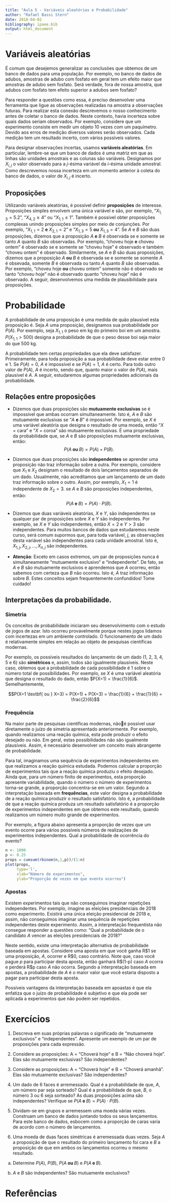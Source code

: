 ```yaml
---
title: "Aula 5 - Variáveis aleatórias e Probabilidade"
author: "Rafael Bassi Stern"
date: 2018-04-02
bibliography: ipaee.bib
output: html_document
---
```


# Variáveis aleatórias

É comum que desejemos generalizar 
as conclusões que obtemos de 
um banco de dados para uma população. 
Por exemplo, no banco de dados de adubos, 
amostras de adubo com fosfato em geral tem
um efeito maior que
amostras de adubo sem fosfato.
Será verdade, fora de nossa amostra,
que adubos com fosfato tem efeito
superior a adubos sem fosfato?

Para responder a questões como essa,
é preciso desenvolver uma ferramenta que 
ligue as observações realizadas na amostra a
observações futuras.
Para realizar esta conexão 
descrevemos o nosso conhecimento antes de 
coletar o banco de dados.
Neste contexto, havia incerteza sobre
quais dados seriam observados.
Por exemplo, considere que um experimento
consiste em medir um objeto 
10 vezes com um paquímetro.
Devido aos erros de medição
diversos valores serão observados.
Cada medição tem um resultado incerto,
com vários possíveis valores.

Para designar observações incertas,
usamos **variáveis aleatórias**.
Em particular, lembre-se que um 
banco de dados é uma matriz em que
as linhas são unidades amostrais e
as colunas são variáveis.
Designamos por $X_{i,j}$ 
o valor observado para a
$j$-ésima variável da $i$-ésima unidade amostral.
Como descrevemos nossa incerteza em
um momento anterior à coleta do banco de dados,
o valor de $X_{i,j}$ é incerto.

## Proposições

Utilizando variáveis aleatórias, 
é possível definir **proposições** de interesse.
Proposições simples envolvem uma única variável
e são, por exemplo, "$X_{1,3} = 5.2$", 
"$X_{4,2} \geq 4$" ou "$X_{1,1} \leq 1$".
Também é possível obter proposições complexas
unindo proposições simples por meio de conjunções.
Por exemplo, "$X_{1,1} = 2$ **e** $X_{2,1} = 2$" e 
"$X_{1,3} = 5$ **ou** $X_{1,3} = 4$".
Se $A$  e $B$ são duas proposições, dizemos que 
a proposição $A$ **e** $B$ é observada
se e somente se tanto $A$ quanto $B$ são observadas.
Por exemplo, "choveu hoje **e** choveu ontem" é observado
se e somente se "choveu hoje" é observado e também
"choveu ontem" é observado.
Similarmente, se $A$  e $B$ são duas proposições, dizemos que 
a proposição $A$ **ou** $B$ é observada
se e somente se somente $A$ é obsevada,
somente $B$ é observada ou 
tanto $A$ quanto $B$ são observadas.
Por exemplo, "choveu hoje **ou** choveu ontem"
somente não é observado se tanto 
"choveu hoje" não é observado quanto
"choveu hoje" não é observado.
A seguir, desenvolvemos uma medida de plausibilidade
para proposições.

# Probabilidade

A probabilidade de uma proposição é
uma medida de quão plausível esta proposição é.
Seja $A$ uma proposição, designamos 
sua probabilidade por $P(A)$.
Por exemplo, seja $X_{1,1}$ o peso em kg
do primeiro boi em um amostra.
$P(X_{1,1} > 500)$ designa a probabilidade de
que o peso desse boi seja maior do que 500 kg.

A probabilidade tem certas propriedades que
ela deve satisfazer. Primeiramente,
para toda proposição a sua probabilidade deve
estar entre 0 e 1. 
Se $P(A) = 0$, $A$ é impossível e
se $P(A) = 1$, $A$ é certo.
Para todo outro valor de $P(A)$, $A$ é incerto,
sendo que, quanto maior o valor de $P(A)$, 
mais plausível é $A$.
A seguir, estudaremos algumas propriedades
adicionais da probabilidade.

## Relações entre proposições

- Dizemos que duas proposições são **mutuamente exclusivas**
se é impossível que ambas ocorram simultaneamente.
Isto é, $A$ e $B$ são mutuamente exclusivas 
se "$A$ **e** $B$" é impossível.
Por exemplo, se $X$ é uma variável aleatória que
designa o resultado de uma moeda, então
"$X$ = cara" e "$X$ = coroa" são mutuamente exclusivas.
É uma propriedade da probabilidade que,
se $A$ e $B$ são proposições mutuamente exclusivas, então:
$$P(A \textbf{ ou } B) = P(A) + P(B).$$

- Dizemos que duas proposições são **independentes** se
aprender uma proposição não traz informação sobre a outra.
Por exemplo, considere que $X_{1}$ e $X_{2}$ designam 
o resultado de dois lançamentos separados de um dado.
Usualmente, não acreditamos que um lançamento de um dado
traz informação sobre o outro. Assim, por exemplo,
$X_{1}=1$ é independente de $X_{2}=3$.
se $A$ e $B$ são proposições independentes, então:
$$P(A \textbf{ e } B) = P(A) \cdot P(B).$$

- Dizemos que duas variáveis aleatórias, $X$ e $Y$,
são independentes se qualquer par de proposições sobre
$X$ e $Y$ são independentes. Por exemplo, se 
$X$ e $Y$ são independentes, então 
$X = 2$ e $Y > 3$ são independentes.
Para muitos bancos de dados que estudaremos neste curso,
será comum supormos que, para toda variável, $j$,
as observações desta variável são independentes para 
cada unidade amostral. Isto é,
$X_{1,j}, X_{2,j}, \ldots, X_{n,j}$ são independentes.

- **Atenção**: Exceto em casos extremos,
um par de proposições nunca é simultaneamente
"mutuamente exclusivo" e "independente".
De fato, se $A$ e $B$ são mutuamente exclusivos e
aprendemos que $A$ ocorreu, então 
sabemos com certeza que $B$ não ocorreu.
Isto é, $A$ traz informação sobre $B$.
Estes conceitos sejam frequentemente confundidos!
Tome cuidado!

## Interpretações da probabilidade.

### Simetria 

Os conceitos de probabilidade
iniciaram seu desenvolvimento com 
o estudo de jogos de azar.
Isto ocorreu provavelmente porque nestes
jogos lidamos com incertezas em 
um ambiente controlado.
O funcionamento de um dado é 
relativamente simples em relação
ao objeto de pesquisas científicas modernas.

Por exemplo, os possíveis resultados do 
lançamento de um dado (1, 2, 3, 4, 5 e 6)
são **simétricos** e, assim, 
todos são igualmente plausíveis.
Neste caso, obtemos que 
a probabilidade de cada possibilidade é
$1$ sobre o número total de possibilidades.
Por exemplo, se $X$ é uma variável aleatória
que designa o resultado do dado, então
$P(X=1) = \frac{1}{6}$. Semelhantemente,

$$P(X=1 \textbf{ ou } X=3) = P(X=1) + P(X=3) = \frac{1}{6} + \frac{1}{6} = \frac{2}{6}$$

### Frequência

Na maior parte de pesquisas científicas modernas,
nãoé possível usar diretamente o juízo de simetria
apresentado anteriormente.
Por exemplo, quando realizamos uma reação química,
esta pode produzir o efeito desejado ou não.
Em geral, estas possibilidades não são igualmente plausíveis.
Assim, é necessário desenvolver um conceito 
mais abrangente de probabilidade.

Para tal, imaginamos uma sequência de
experimentos independentes em que
realizamos a reação química estudada.
Podemos calcular a proporção de experimentos
tais que a reação química produziu o efeito desejado.
Ainda que, para um número finito de experimentos,
esta proporção apresente variabilidade,
quando o número o número de experimentos torna-se grande,
a proporção concentra-se em um valor.
Segundo a interpretação baseada em **frequências**,
este valor designa a probabilidade de 
a reação química produzir o resultado satisfatório.
Isto é, a probabilidade de que a reação química
produza um resultado satisfatório é a
proporção de experimentos independentes em que
obtemos este resultado, 
quando realizamos um número muito grande de experimentos.

Por exemplo, a figura abaixo apresenta
a proporção de vezes que um evento ocorre
para vários possíveis números de 
realizações de experimentos independentes.
Qual a probabilidade de ocorrência do evento?

```r
n <- 1000
p <- 0.25
props = cumsum(rbinom(n,1,p))/(1:n)
plot(props, 
     type='l',
     xlab="Número de experimentos",
     ylab="Proporção de vezes em que evento ocorreu")
```

### Apostas 

Existem experimentos tais que não conseguimos 
imaginar repetições independentes.
Por exemplo, imagine as eleições presidenciais 
de 2018 como experimento.
Existirá uma única eleição presidencial de 2018 e,
assim, não conseguimos imaginar uma sequência de
repetições independentes deste experimento.
Assim, a interpretação frequentista não consegue
responder a questões como: 
"Qual a probabilidade de o candidato $A$ vencer
as eleições presidenciais de 2018?"

Neste sentido, existe uma interpretação alternativa
de probabilidade baseada em apostas.
Considere uma aposta em que você ganha R\$1 se
uma proposição, $A$, ocorrer e R\$0, caso contrário.
Note que, caso você pague $p$ para participar desta aposta,
então ganhará R\$(1-p) caso $A$ ocorra e perderá
R\$p caso $A$ não ocorra.
Segundo a interpretação baseada em apostas,
a probabilidade de $A$ é o maior valor que
você estaria disposto a pagar para participar desta aposta.

Possíveis vantagens da interpretação baseada em apoastas é 
que ela enfatiza que o juízo de probabilidade é subjetivo e
que ela pode ser aplicada a experimentos que não podem ser repetidos.

# Exercícios

1. Descreva em suas próprias palavras
o significado de "mutuamente exclusivos" e "independentes".
Apresente um exemplo de um par de proposições para cada expressão.

2. Considere as proposições:
A = "Choverá hoje" e B = "Não choverá hoje". 
Elas são mutuamente exclusivas? São independentes?

3. Considere as proposições:
A = "Choverá hoje" e B = "Choverá amanhã".
Elas são mutuamente exclusivas? São independentes?

4. Um dado de 6 faces é arremessado.
Qual é a probabilidade de que, $A$, um número par seja sorteado?
Qual é a probabilidade de que, $B$, o número 3 ou 6 seja sorteado?
As duas proposições acima são independentes?
Verifique se $P(A \textbf{ e } B) = P(A) \cdot P(B)$.

5. Dividam-se em grupos e arremessem uma moeda várias vezes.
Construam um banco de dados juntando todos os seus lançamentos.
Para este banco de dados, esbocem como a proporção de caras
varia de acordo com o número de lançamentos.

6. Uma moeda de duas faces simétricas é
arremessada duas vezes. 
Seja $A$ a proposição de 
que o resultado do primeiro lançamento
foi cara e $B$ a proposição de que
em ambos os lançamentos ocorreu o mesmo resultado.

a. Determine $P(A)$, $P(B)$, 
$P(A \textbf{ ou } B)$ e $P(A \textbf{ e } B)$.

b. $A$ e $B$ são independentes? 
São mutuamente exclusivos?

# Referências 
